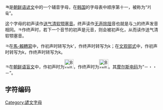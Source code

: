 '''ㅋ'''是[[朝鲜语|朝鲜语]][[谚文|谚文]]中的一个辅音字母，在[[韩国|韩国]]的字母表中顺序第十一，被称为“키읔”。

这个字母的初声读作[[送气|送气]][[清软颚塞音|清软颚塞音]]{{IPA|/kʰ/}}。终声读作[[无声除阻|无声除阻]]音{{IPA|/k̚/}}也就是与[[ㄱ|ㄱ]]的终声发音相同。ㅋ作终声时，若下一个音节的初声是元音，则会被初声化，从而读作送气清软颚塞音{{IPA|/kʰ/}}。

ㅋ在[[馬科恩-賴肖爾轉寫系統|馬-賴轉寫]]中，作初声时转写为k'，作终声时转写为k；在[[文化观光部2000年式|文观部式]]中，作初声时转写为k，作终声时转写为k。

ㅋ在[[朝鲜语盲文|朝鲜语盲文]]中，作初声时为[[File:Braille_F6.svg|30px]]，作终声时为[[File:Braille_ExclamationPoint.svg|30px]]。其[[摩尔斯电码|摩尔斯电码]]为“－・・－”。

== 字符编码 ==
{{諺文輔音字母編碼|
| 닿소리=ㅋ | 닿소리 코드=U+314B | 닿소리 HTML=&#12619;
| 첫소리=ᄏ | 첫소리 코드=U+110F | 첫소리 HTML=&#4367;
| 끝소리=ᆿ | 끝소리 코드=U+11BF | 끝소리 HTML=&#4543;
| 한양첫= | 한양첫 코드=U+F7F5 | 한양첫 HTML=&#63477;
| 한양끝= | 한양끝 코드=U+F8EB | 한양끝 HTML=&#63723;
|   반각=ﾻ |   반각 코드=U+FFBB |   반각 HTML=&#65467;
}}

{{writingsystem-stub}}
{{諺文}}

[[Category:諺文字母|Category:諺文字母]]